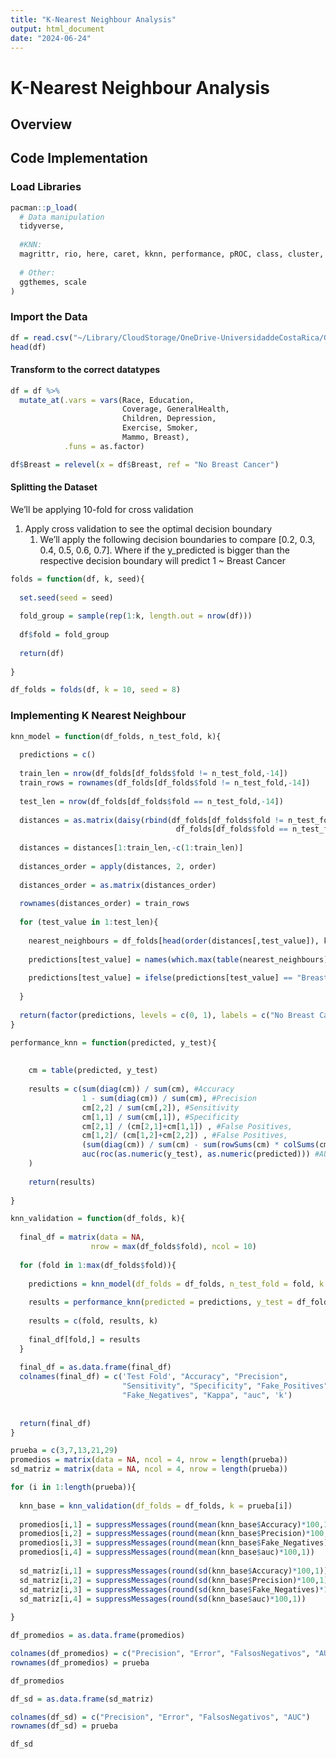 ```yaml
---
title: "K-Nearest Neighbour Analysis"
output: html_document
date: "2024-06-24"
---
```


# K-Nearest Neighbour Analysis

## Overview

## Code Implementation

### Load Libraries

```r
pacman::p_load(
  # Data manipulation
  tidyverse,
  
  #KNN:
  magrittr, rio, here, caret, kknn, performance, pROC, class, cluster,
  
  # Other:
  ggthemes, scale
)
```

### Import the Data

```r
df = read.csv("~/Library/CloudStorage/OneDrive-UniversidaddeCostaRica/GitHub/Predicción_Cancer/data/processed/data.csv")[,-c(1,2)]
head(df)
```

#### Transform to the correct datatypes

```r
df = df %>% 
  mutate_at(.vars = vars(Race, Education, 
                         Coverage, GeneralHealth, 
                         Children, Depression,
                         Exercise, Smoker,
                         Mammo, Breast), 
            .funs = as.factor)

df$Breast = relevel(x = df$Breast, ref = "No Breast Cancer")
```

#### Splitting the Dataset

We'll be applying 10-fold for cross validation

1.  Apply cross validation to see the optimal decision boundary
    1.  We'll apply the following decision boundaries to compare [0.2, 0.3, 0.4, 0.5, 0.6, 0.7]. Where if the y_predicted is bigger than the respective decision boundary will predict 1 \~ Breast Cancer

```r
folds = function(df, k, seed){
  
  set.seed(seed = seed)
  
  fold_group = sample(rep(1:k, length.out = nrow(df)))
  
  df$fold = fold_group
  
  return(df)
  
}
```

```r
df_folds = folds(df, k = 10, seed = 8)
```


### Implementing K Nearest Neighbour

```r
knn_model = function(df_folds, n_test_fold, k){
  
  predictions = c()
  
  train_len = nrow(df_folds[df_folds$fold != n_test_fold,-14])
  train_rows = rownames(df_folds[df_folds$fold != n_test_fold,-14])
  
  test_len = nrow(df_folds[df_folds$fold == n_test_fold,-14])
  
  distances = as.matrix(daisy(rbind(df_folds[df_folds$fold != n_test_fold,-c(14,ncol(df_folds))],
                                     df_folds[df_folds$fold == n_test_fold,-c(14,ncol(df_folds))])))
  
  distances = distances[1:train_len,-c(1:train_len)]
  
  distances_order = apply(distances, 2, order)
  
  distances_order = as.matrix(distances_order)
  
  rownames(distances_order) = train_rows
  
  for (test_value in 1:test_len){
   
    nearest_neighbours = df_folds[head(order(distances[,test_value]), k), 14]
    
    predictions[test_value] = names(which.max(table(nearest_neighbours)))
    
    predictions[test_value] = ifelse(predictions[test_value] == "Breast Cancer", 1, 0)
    
  }
  
  return(factor(predictions, levels = c(0, 1), labels = c("No Breast Cancer", "Breast Cancer")))
}
```

```r
performance_knn = function(predicted, y_test){
  
  
    cm = table(predicted, y_test)
    
    results = c(sum(diag(cm)) / sum(cm), #Accuracy
                1 - sum(diag(cm)) / sum(cm), #Precision
                cm[2,2] / sum(cm[,2]), #Sensitivity
                cm[1,1] / sum(cm[,1]), #Specificity
                cm[2,1] / (cm[2,1]+cm[1,1]) , #False Positives,
                cm[1,2]/ (cm[1,2]+cm[2,2]) , #False Positives,
                (sum(diag(cm)) / sum(cm) - sum(rowSums(cm) * colSums(cm)) / sum(cm)^2) / (1 - sum(rowSums(cm) * colSums(cm)) / sum(cm)^2), #Kappa
                auc(roc(as.numeric(y_test), as.numeric(predicted))) #AUC
    )
    
    return(results)
  
}
```

```r
knn_validation = function(df_folds, k){
  
  final_df = matrix(data = NA,
                  nrow = max(df_folds$fold), ncol = 10)
  
  for (fold in 1:max(df_folds$fold)){
    
    predictions = knn_model(df_folds = df_folds, n_test_fold = fold, k = k)
    
    results = performance_knn(predicted = predictions, y_test = df_folds[df_folds$fold == fold, 'Breast'])
   
    results = c(fold, results, k)
    
    final_df[fold,] = results  
  }
  
  final_df = as.data.frame(final_df)
  colnames(final_df) = c('Test Fold', "Accuracy", "Precision",
                         "Sensitivity", "Specificity", "Fake_Positives",
                         "Fake_Negatives", "Kappa", "auc", 'k')
  
  
  return(final_df)
}
```


```r
prueba = c(3,7,13,21,29)
promedios = matrix(data = NA, ncol = 4, nrow = length(prueba))
sd_matriz = matrix(data = NA, ncol = 4, nrow = length(prueba))

for (i in 1:length(prueba)){
  
  knn_base = knn_validation(df_folds = df_folds, k = prueba[i])
  
  promedios[i,1] = suppressMessages(round(mean(knn_base$Accuracy)*100,1))
  promedios[i,2] = suppressMessages(round(mean(knn_base$Precision)*100,1))
  promedios[i,3] = suppressMessages(round(mean(knn_base$Fake_Negatives)*100,1))
  promedios[i,4] = suppressMessages(round(mean(knn_base$auc)*100,1))
  
  sd_matriz[i,1] = suppressMessages(round(sd(knn_base$Accuracy)*100,1))
  sd_matriz[i,2] = suppressMessages(round(sd(knn_base$Precision)*100,1))
  sd_matriz[i,3] = suppressMessages(round(sd(knn_base$Fake_Negatives)*100,1))
  sd_matriz[i,4] = suppressMessages(round(sd(knn_base$auc)*100,1))
  
}
```
```r
df_promedios = as.data.frame(promedios)

colnames(df_promedios) = c("Precision", "Error", "FalsosNegativos", "AUC")
rownames(df_promedios) = prueba

df_promedios
```

```r
df_sd = as.data.frame(sd_matriz)

colnames(df_sd) = c("Precision", "Error", "FalsosNegativos", "AUC")
rownames(df_sd) = prueba

df_sd
```


